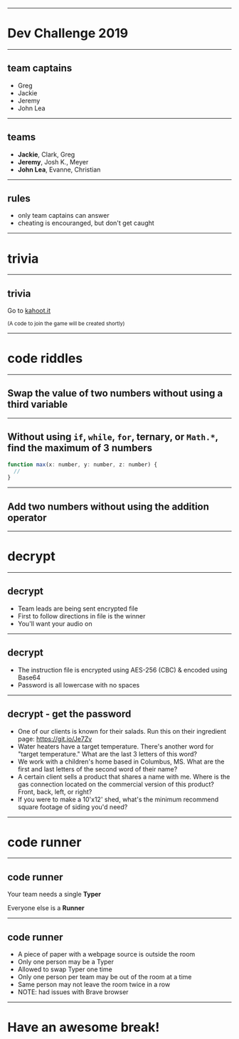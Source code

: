 
<!-- Blank starting slide -->

<!-- Global components -->



<Head>
  <title>Dev Team Challenge - Christmas 2019</title>
  <link
    href="https://fonts.googleapis.com/css?family=IBM+Plex+Mono|IBM+Plex+Sans:100,100i,200,200i,300,300i,400,400i,500,500i,600,600i,700,700i&display=swap"
    rel="stylesheet"
  />
</Head>
<SoundCloudTrack activeSlides={[1, 2, 3, 4]} trackID="153868082" />
<SoundCloudTrack activeSlides={[5, 6]} trackID="179015813" />
<SoundCloudTrack activeSlides={[7]} trackID="677219457" />
<SoundCloudTrack activeSlides={[11, 12, 13, 14]} trackID="472041090" />
<SoundCloudTrack activeSlides={[15, 16, 17]} trackID="690954265" />

---


# Dev Challenge 2019

---

## team captains

- Greg
- Jackie
- Jeremy
- John Lea

---

## teams

- **Jackie**, Clark, Greg
- **Jeremy**, Josh K., Meyer
- **John Lea**, Evanne, Christian

---

## rules

- only team captains can answer
- cheating is encouranged, but don't get caught

---

# trivia

---

## trivia

Go to [kahoot.it](https://kahoot.it/)

<small>(A code to join the game will be created shortly)</small>

---

# code riddles

---

## Swap the value of two numbers without using a third variable

---

## Without using `if`, `while`, `for`, ternary, or `Math.*`, find the maximum of 3 numbers

```javascript
function max(x: number, y: number, z: number) {
  //
}
```

---

## Add two numbers without using the addition operator

---


# decrypt

---


## decrypt

- Team leads are being sent encrypted file
- First to follow directions in file is the winner
- You'll want your audio on

---


## decrypt

- The instruction file is encrypted using AES-256 (CBC) & encoded using Base64
- Password is all lowercase with no spaces

---


## decrypt - get the password

- One of our clients is known for their salads. Run this on their ingredient
  page: https://git.io/Je7Zv
- Water heaters have a target temperature. There's another word for "target temperature." What are the last 3
  letters of this word?
- We work with a children's home based in Columbus, MS. What are the first and
  last letters of the second word of their name?
- A certain client sells a product that shares a name with me. Where is the
  gas connection located on the commercial version of this product? Front, back,
  left, or right?
- If you were to make a 10'x12' shed, what's the minimum recommend square
  footage of siding you'd need?

---


# code runner

---

## code runner

Your team needs a single **Typer**

Everyone else is a **Runner**

---

## code runner

- A piece of paper with a webpage source is outside the room
- Only one person may be a Typer
- Allowed to swap Typer one time
- Only one person per team may be out of the room at a time
- Same person may not leave the room twice in a row
- NOTE: had issues with Brave browser

---

# Have an awesome break!
